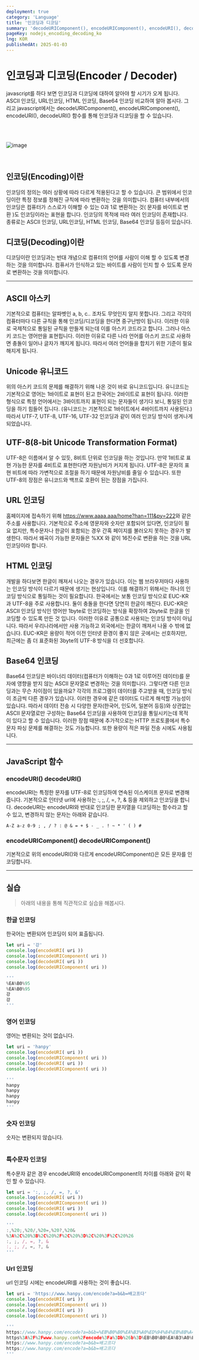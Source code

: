 ```yaml
---
deployment: true
category: 'Language'
title: '인코딩과 디코딩'
summary: 'decodeURIComponent(), encodeURIComponent(), encodeURI(), decodeURI() 함수를 통해 인코딩과 디코딩을 진행 할 수 있습니다.'
pageKey: nodejs_encoding_decoding_ko
lng: KOR
publishedAt: 2025-01-03
---
```


# 인코딩과 디코딩(Encoder / Decoder)

javascript를 하다 보면 인코딩과 디코딩에 대하여 알아야 할 시기가 오게 됩니다. ASCII 인코딩, URL인코딩, HTML 인코딩, Base64 인코딩 비교하여 알아 봅시다. 그리고 javascript에서는 decodeURIComponent(), encodeURIComponent(), encodeURI(), decodeURI() 함수를 통해 인코딩과 디코딩을 할 수 있습니다.

<br />
<br />

![image](https://resource.han-py.com/blog/logs/encode-decode.png)

<br />

## 인코딩(Encoding)이란

인코딩의 정의는 여러 상황에 따라 다르게 적용된다고 할 수 있습니다. 큰 범위에서 인코딩이란 특정 정보를 정해진 규칙에 따라 변환하는 것을 의미합니다. 컴퓨터 내부에서의 인코딩은 컴퓨터가 스스로가 이해할 수 있는 0과 1로 변환하는 것( 문자를 바이트로 변환 )도 인코딩이라는 표현을 합니다. 인코딩의 목적에 따라 여러 인코딩이 존재합니다. 종류로는 ASCII 인코딩, URL인코딩, HTML 인코딩, Base64 인코딩 등등이 있습니다.

## 디코딩(Decoding)이란

디코딩이란 인코딩과는 반대 개념으로 컴퓨터의 언어를 사람이 이해 할 수 있도록 변경하는 것을 의미합니다. 컴퓨서가 인식하고 있는 바이트를 사람이 인지 할 수 있도록 문자로 변환하는 것을 의미합니다.

---

## ASCII 아스키

기본적으로 컴퓨터는 알파벳인 a, b, c.. 조차도 무엇인지 알지 못합니다. 그리고 각각의 컴퓨터마다 다른 규칙을 통해 인코딩/디코딩을 한다면 중구난방이 됩니다. 이러한 이유로 국제적으로 통일된 규칙을 만들게 되는데 이를 아스키 코드라고 합니다. 그러나 아스키 코드는 영어만을 표현힙니다. 이러한 이유로 다른 나라 언어를 아스키 코드로 사용하면 충돌이 일어나 글자가 깨지게 됩니다. 따라서 여러 언어들을 합치기 위한 기준이 필요해지게 됩니다.

## Unicode 유니코드

위의 아스키 코드의 문제를 해결하기 위해 나온 것이 바로 유니코드입니다. 유니코드는 기본적으로 영어는 1바이트로 표현이 된고 한국어는 2바이트로 표현이 됩니다. 이러한 형식으로 특정 언어에서는 3바이트까지 표현이 되는 문자들이 생기다 보니, 통일된 인코딩을 하기 힘들어 집니다. (유니코드는 기본적으로 1바이트에서 4바이트까지 사용된다.) 따라서 UTF-7, UTF-8, UTF-16, UTF-32 인코딩과 같이 여러 인코딩 방식이 생겨나게 되었습니다.

## UTF-8(8-bit Unicode Transformation Format)

UTF-8은 이름에서 알 수 있듯, 8비트 단위로 인코딩을 하는 것입니다. 만약 1비트로 표현 가능한 문자를 4비트로 표현한다면 자원낭비가 커지게 됩니다. UTF-8은 문자의 표현 비트에 따라 가변적으로 조절을 하기 때문에 자원낭비를 줄일 수 있습니다. 또한 UTF-8의 장점은 유니코드와 백프로 호환이 된는 장점을 가집니다.

## URL 인코딩

홈페이지에 접속하기 위해 <codeline>https://www.aaaa.aaa/home?han=111&py=222</codeline>와 같은 주소를 사용합니다. 기본적으로 주소에 영문자와 숫자만 포함되어 있다면, 인코딩이 필요 없지만, 특수문자나 한글이 포함되는 경우 간혹 페이지를 불러오지 못하는 경우가 발생한다. 따라서 왜곡이 가능한 문자들은 <codeline>%XX</codeline> 와 같이 16진수로 변환을 하는 것을 URL 인코딩이라 합니다.

## HTML 인코딩

개발을 하다보면 한글이 깨져서 나오는 경우가 있습니다. 이는 웹 브라우저마다 사용하는 인코딩 방식이 다르기 때문에 생기는 현상입니다. 이를 해결하기 위해서는 하나의 인코딩 방식으로 통일하는 것이 필요합니다. 한국에서는 보통 인코딩 방식으로 EUC-KR과 UTF-8을 주로 사용합니다. 둘이 충돌을 한다면 당연히 한글이 깨진다. EUC-KR은 ASCII 인코딩 방식인 영어만 1byte로 인코딩하는 방식을 확장하여 2byte로 한글을 인코딩할 수 있도록 만든 것 입니다. 이러한 이유로 공통으로 사용되는 인코딩 방식이 아닙니다. 따라서 우리나라에서만 사용 가능하고 외국에서는 한글이 깨져서 나올 수 밖에 없습니다. EUC-KR은 용량이 적어 이전 인터넷 환경이 좋지 않은 곳에서는 선호하지만, 최근에는 좀 더 표준화된 3byte의 UTF-8 방식을 더 선호합니다.

## Base64 인코딩

Base64 인코딩은 바이너리 데이터(컴퓨터가 이해하는 0과 1로 이루어진 데이터)를 문자에 영향을 받지 않는 ASCII 문자열로 변경하는 것을 의미합니다. 그렇다면 다른 인코딩과는 무슨 차이점이 있을까요? 각각의 프로그램이 데이터를 주고받을 때, 인코딩 방식이 조금씩 다른 경우가 있습니다. 이러한 경우에 같은 데이터도 다르게 해석할 가능성이 있습니다. 따라서 데이터 전송 시 다양한 문자(한국어, 인도어, 일본어 등등)와 상관없는 ASCII 문자열로만 구성하는 Base64 인코딩을 사용하여 인코딩을 통일시키는데 목적이 있다고 할 수 있습니다. 이러한 장점 때문에 추가적으로는 HTTP 프로토콜에서 특수문자 파싱 문제를 해결하는 것도 가능합니다. 또한 용량이 적은 파일 전송 시에도 사용됩니다.

---

## JavaScript 함수

### encodeURI() decodeURI()

<codeline>encodeURI</codeline>는 특정한 문자를 UTF-8로 인코딩하여 연속된
이스케이프 문자로 변경해 줍니다. 기본적으로 인터넷 url에 사용하는 :, ;, /, =, ?,
& 등을 제외하고 인코딩을 합니다. decodeURI는 encodeURI와 반대로 인코딩한
문자열을 디코딩하는 함수라고 할 수 있고, 변경하지 않는 문자는 아래와 같습니다.

```
A-Z a-z 0-9 ; , / ? : @ & = + $ - _ . ! ~ * ' ( ) #
```

### encodeURIComponent() decodeURIComponent()

기본적으로 위의 <codeline>encodeURI()</codeline>와 다르게 <codeline>encodeURIComponent()</codeline>은 모든 문자를 인코딩합니다.

---

## 실습

> 아래의 내용을 통해 직관적으로 실습을 해봅시다.

### 한글 인코딩

한국어는 변환되어 인코딩이 되어 표출됩니다.

```javascript title="javascript" showLineNumbers
let uri = '강'
console.log(encodeURI( uri ))
console.log(encodeURIComponent( uri ))
console.log(decodeURI( uri ))
console.log(decodeURIComponent( uri ))

'''
%EA%B0%95
%EA%B0%95
강
강
'''
```

### 영어 인코딩

영어는 변환되는 것이 없습니다.

```javascript title="javascript" showLineNumbers
let uri = 'hanpy'
console.log(encodeURI( uri ))
console.log(encodeURIComponent( uri ))
console.log(decodeURI( uri ))
console.log(decodeURIComponent( uri ))

'''
hanpy
hanpy
hanpy
hanpy
'''
```

### 숫자 인코딩

숫자는 변환되지 않습니다.

```javascript title="javascript" showLineNumbers

```

### 특수문자 인코딩

특수문자 같은 경우 encodeURI와 encodeURIComponent의 차이를 아래와 같이 확인 할 수 있습니다.

```javascript title="javascript" showLineNumbers
let uri = ':, ;, /, =, ?, &'
console.log(encodeURI( uri ))
console.log(encodeURIComponent( uri ))
console.log(decodeURI( uri ))
console.log(decodeURIComponent( uri ))

'''
:,%20;,%20/,%20=,%20?,%20&
%3A%2C%20%3B%2C%20%2F%2C%20%3D%2C%20%3F%2C%20%26
:, ;, /, =, ?, &
:, ;, /, =, ?, &
'''
```

### Url 인코딩

url 인코딩 시에는 <codeline>encodeURI</codeline>를 사용하는 것이 좋습니다.

```javascript title="javascript" showLineNumbers
let uri = 'https://www.hanpy.com/encode?a=b&b=배고프다'
console.log(encodeURI( uri ))
console.log(encodeURIComponent( uri ))
console.log(decodeURI( uri ))
console.log(decodeURIComponent( uri ))

'''
https://www.hanpy.com/encode?a=b&b=%EB%B0%B0%EA%B3%A0%ED%94%84%EB%8B%A4
https%3A%2F%2Fwww.hanpy.com%2Fencode%3Fa%3Db%26b%3D%EB%B0%B0%EA%B3%A0%ED%94%84%EB%8B%A4
https://www.hanpy.com/encode?a=b&b=배고프다
https://www.hanpy.com/encode?a=b&b=배고프다
'''
```
